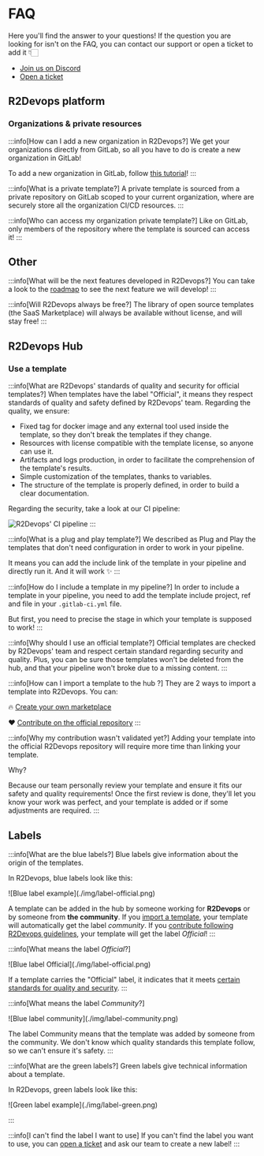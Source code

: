 # FAQ

Here you'll find the answer to your questions! If the question you are looking for isn't on the FAQ, you can contact our support or open a ticket to add it 👇🏻


- [Join us on Discord](https://discord.r2devops.io?utm_medium=website&utm_source=r2devopsdocumentation&utm_campaign=homepage)
- [Open a ticket](https://tally.so/r/w5Edvw)

## R2Devops platform

### Organizations & private resources

:::info[How can I add a new organization in R2Devops?]
We get your organizations directly from GitLab, so all you have to do is create a new organization in GitLab!

To add a new organization in GitLab, follow [this tutorial](https://docs.gitlab.com/ee/topics/set_up_organization.html)!
:::

:::info[What is a private template?]
A private template is sourced from a private repository on GitLab scoped to your current organization, where are securely store all the organization CI/CD resources.
:::

:::info[Who can access my organization private template?]
Like on GitLab, only members of the repository where the template is sourced can access it!
:::

## Other

:::info[What will be the next features developed in R2Devops?]
You can take a look to the [roadmap](https://r2devops.io/roadmap) to see the next feature we will develop!
:::

:::info[Will R2Devops always be free?]
The library of open source templates (the SaaS Marketplace) will always be available without license, and will stay free!
:::

## R2Devops Hub

### Use a template

:::info[What are R2Devops' standards of quality and security for official templates?]
When templates have the label "Official", it means they respect standards of quality and safety defined by R2Devops' team.
Regarding the quality, we ensure:

- Fixed tag for docker image and any external tool used inside the template, so they don't break the templates if they change.
- Resources with license compatible with the template license, so anyone can use it.
- Artifacts and logs production, in order to facilitate the comprehension of the template's results.
- Simple customization of the templates, thanks to variables.
- The structure of the template is properly defined, in order to build a clear documentation.

Regarding the security, take a look at our CI pipeline:

![R2Devops' CI pipeline](./img/CI_pipeline.png)
:::

:::info[What is a plug and play template?]
We described as Plug and Play the templates that don't need configuration in order to work in your pipeline.

It means you can add the include link of the template in your pipeline and directly run it. And it will work ✨
:::

:::info[How do I include a template in my pipeline?]
In order to include a template in your pipeline, you need to add the template include project, ref and file in your `.gitlab-ci.yml` file.

But first, you need to precise the stage in which your template is supposed to work!
:::

:::info[Why should I use an official template?]
Official templates are checked by R2Devops' team and respect certain standard regarding security and quality. Plus, you can be sure those templates won't be deleted from the hub, and that your pipeline won't broke due to a missing content.
:::

:::info[How can I import a template to the hub ?]
They are 2 ways to import a template into R2Devops. You can:

🔥 [Create your own marketplace](../marketplace/manage-templates.mdx#-create-a-marketplace)

❤️ [Contribute on the official repository](../open-source-marketplace/contribute.md)
:::

:::info[Why my contribution wasn't validated yet?]
Adding your template into the official R2Devops repository will require more time than linking your template.

Why?

Because our team personally review your template and ensure it fits our safety and quality requirements!
Once the first review is done, they'll let you know your work was perfect, and your template is added or if some adjustments are required.
:::

## Labels

:::info[What are the blue labels?]
Blue labels give information about the origin of the templates.

In R2Devops, blue labels look like this:
<div style={{maxWidth: "100px"}}>
![Blue label example](./img/label-official.png)
</div>

A template can be added in the hub by someone working for **R2Devops** or by someone from **the community**. If you [import a template](../marketplace/manage-templates.mdx), your template will automatically get the label *community*. If you [contribute following R2Devops guidelines](../open-source-marketplace/contribute.md), your template will get the label *Official*!
:::

:::info[What means the label *Official*?]
<div style={{maxWidth: "100px"}}>
![Blue label Official](./img/label-official.png)
</div>

If a template carries the "Official" label, it indicates that it meets [certain standards for quality and security](#use-a-template).
:::

:::info[What means the label *Community*?]
<div style={{maxWidth: "100px"}}>
![Blue label community](./img/label-community.png)
</div>

The label Community means that the template was added by someone from the community. We don't know which quality standards this template follow, so we can't ensure it's safety.
:::

:::info[What are the green labels?]
Green labels give technical information about a template.

In R2Devops, green labels look like this:
<div style={{maxWidth: "100px"}}>
![Green label example](./img/label-green.png)
</div>

:::

:::info[I can't find the label I want to use]
If you can't find the label you want to use, you can [open a ticket](https://tally.so/r/w5Edvw) and ask our team to create a new label!
:::